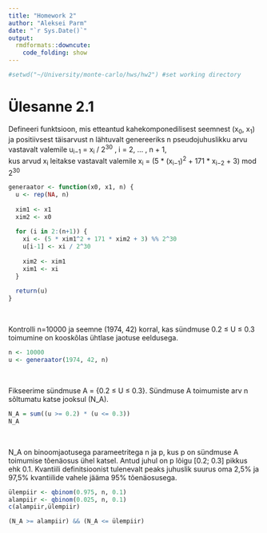 ```yaml
---
title: "Homework 2"
author: "Aleksei Parm"
date: "`r Sys.Date()`"
output:
  rmdformats::downcute:
    code_folding: show
---
```


```r
#setwd("~/University/monte-carlo/hws/hw2") #set working directory
```





# Ülesanne 2.1

Defineeri funktsioon, mis etteantud kahekomponedilisest seemnest (x~0~, x~1~) ja
positiivsest täisarvust n lähtuvalt genereeriks n pseudojuhuslikku arvu vastavalt valemile u~i−1~ = x~i~ / 2^30^ , i = 2, ... , n + 1,  
kus arvud x~i~ leitakse vastavalt valemile x~i~ = (5 * (x~i−1~)^2^ + 171 * x~i−2~ + 3) mod 2^30^

```r
generaator <- function(x0, x1, n) {
  u <- rep(NA, n)
  
  xim1 <- x1
  xim2 <- x0
  
  for (i in 2:(n+1)) {
    xi <- (5 * xim1^2 + 171 * xim2 + 3) %% 2^30
    u[i-1] <- xi / 2^30
    
    xim2 <- xim1
    xim1 <- xi
  }
  
  return(u)
}
```

<br>

Kontrolli n=10000 ja seemne (1974, 42) korral, kas sündmuse 0.2 ≤ U ≤ 0.3 toimumine on kooskõlas ühtlase jaotuse eeldusega.

```r
n <- 10000
u <- generaator(1974, 42, n)
```

<br>

Fikseerime sündmuse A = {0.2 ≤ U ≤ 0.3}.
Sündmuse A toimumiste arv n sõltumatu katse jooksul (N_A).

```r
N_A = sum((u >= 0.2) * (u <= 0.3))
N_A
```

<br>

N_A on binoomjaotusega parameetritega n ja p, kus p on sündmuse A toimumise tõenäosus ühel katsel.
Antud juhul on p lõigu [0.2; 0.3] pikkus ehk 0.1.
Kvantiili definitsioonist tulenevalt peaks juhuslik suurus oma 2,5% ja 97,5% kvantiilide vahele jääma 95% tõenäosusega.

```r
ülempiir <- qbinom(0.975, n, 0.1)
alampiir <- qbinom(0.025, n, 0.1)
c(alampiir,ülempiir)

(N_A >= alampiir) && (N_A <= ülempiir)
```




